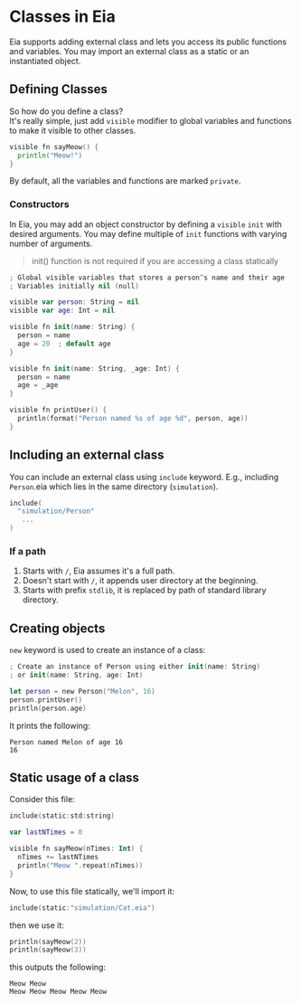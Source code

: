 # Classes in Eia

Eia supports adding external class and lets you access its public functions and variables.
You may import an external class as a static or an instantiated object.

## Defining Classes

So how do you define a class?\
It's really simple, just add `visible` modifier to global variables and functions to make it visible to other classes.

```go filename="Meow.eia" copy
visible fn sayMeow() {
  println("Meow!")
}
```

By default, all the variables and functions are marked `private`.

### Constructors

In Eia, you may add an object constructor by defining a `visible` `init` with desired arguments.
You may define multiple of `init` functions with varying number of arguments.

> init() function is not required if you are accessing a class statically

```swift filename="Person.eia" copy
; Global visible variables that stores a person^s name and their age
; Variables initially nil (null)

visible var person: String = nil
visible var age: Int = nil

visible fn init(name: String) {
  person = name
  age = 20  ; default age
}

visible fn init(name: String, _age: Int) {
  person = name
  age = _age
}

visible fn printUser() {
  println(format("Person named %s of age %d", person, age))
}
```

## Including an external class

You can include an external class using `include` keyword.
E.g., including `Person`.eia which lies in the same directory (`simulation`).

```swift filename="Main.eia" copy
include(
  "simulation/Person"
   ...
)
```

### If a path

1. Starts with `/`, Eia assumes it's a full path.
2. Doesn't start with `/`, it appends user directory at the beginning.
3. Starts with prefix `stdlib`, it is replaced by path of standard library directory.

## Creating objects

`new` keyword is used to create an instance of a class:

```swift filename="Main.eia" copy
; Create an instance of Person using either init(name: String)
; or init(name: String, age: Int)

let person = new Person("Melon", 16)
person.printUser()
println(person.age)
```

It prints the following:

```
Person named Melon of age 16
16
```

## Static usage of a class

Consider this file:

```kotlin filename="Cat.eia" copy
include(static:std:string)

var lastNTimes = 0

visible fn sayMeow(nTimes: Int) {
  nTimes += lastNTimes
  println("Meow ".repeat(nTimes))
}
```

Now, to use this file statically, we'll import it:

```kotlin filename="Main.eia" copy
include(static:"simulation/Cat.eia")
```

then we use it:

```kotlin filename="Main.eia" copy
println(sayMeow(2))
println(sayMeow(3))
```

this outputs the following:

```
Meow Meow
Meow Meow Meow Meow Meow
```